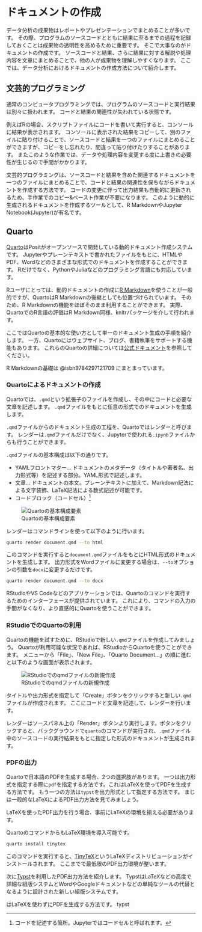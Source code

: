 # ドキュメントの作成

データ分析の成果物はレポートやプレゼンテーションでまとめることが多いです。
その際、プログラムのソースコードとともに結果に至るまでの過程を記録しておくことは成果物の透明性を高めるために重要です。
そこで大事なのがドキュメントの作成です。
ソースコードと結果、さらに結果に対する解説や処理内容を文章にまとめることで、他の人が成果物を理解しやすくなります。
ここでは、データ分析におけるドキュメントの作成方法について紹介します。

## 文芸的プログラミング

通常のコンピュータプログラミングでは、プログラムのソースコードと実行結果は別々に扱われます。
コードと結果の関連性が失われている状態です。

例えばRの場合、スクリプトファイルにコードを書いて実行すると、コンソールに結果が表示されます。
コンソールに表示された結果をコピーして、別のファイルに貼り付けることで、ソースコードと結果を一つのファイルにまとめることができますが、コピーをし忘れたり、間違って貼り付けたりすることがあります。
またこのような作業では、データや処理内容を変更する度に上書きの必要性が生じるので手間がかかります。

文芸的プログラミングは、ソースコードと結果を含めた関連するドキュメントを一つのファイルにまとめることで、コードと結果の関連性を保ちながらドキュメントを作成する方法です。
コードの変更に伴って出力結果も自動的に更新されるため、手作業でのコピー&ペースト作業が不要になります。
このように動的に生成されるドキュメントを作成するツールとして、R MarkdownやJupyter Notebook(Jupyter)が有名です。

## Quarto

[Quarto](https://quarto.org/)はPositがオープンソースで開発している動的ドキュメント作成システムです。
Jupyterやプレーンテキストで書かれたファイルをもとに、HTMLやPDF、Wordなどのさまざまな形式でのドキュメントを作成することができます。
Rだけでなく、PythonやJuliaなどのプログラミング言語にも対応しています。

Rユーザにとっては、動的ドキュメントの作成に[R Markdown](https://rmarkdown.rstudio.com/)を使うことが一般的ですが、QuartoはR Markdownの後継としても位置づけられています。
そのため、R Markdownの機能をほぼそのまま利用することができます。
実際、QuartoでのR言語の評価はR Markdown同様、knitrパッケージを介して行われます。

ここではQuartoの基本的な使い方として単一のドキュメント生成の手順を紹介します。
一方、Quartoにはウェブサイト、ブログ、書籍執筆をサポートする機能もあります。
これらのQuartoの詳細については[公式ドキュメント](https://quarto.org/docs/guide/)を参照してください。

R Markdownの基礎は @isbn9784297121709 にまとまっています。

### Quartoによるドキュメントの作成

Quartoでは、`.qmd`という拡張子のファイルを作成し、その中にコードと必要な文章を記述します。
`.qmd`ファイルをもとに任意の形式でのドキュメントを生成します。

`.qmd`ファイルからのドキュメント生成の工程を、Quartoではレンダーと呼びます。
レンダーは`.qmd`ファイルだけでなく、Jupyterで使われる`.ipynb`ファイルからも行うことができます。

`.qmd`ファイルの基本構成は以下の通りです。

- YAMLフロントマター... ドキュメントのメタデータ（タイトルや著者名、出力形式等）を記述する部分。YAML形式で記述します。
- 文章... ドキュメントの本文。プレーンテキストに加えて、Markdown記法による文字装飾、LaTeX記法による数式記述が可能です。
- コードブロック（コードセル）[^1]

![Quartoの基本構成要素](https://i.gyazo.com/2e47b271e91f0e6a175bbb91668519f6.png)

[^1]: コードを記述する箇所。Jupyterではコードセルと呼ばれます。

レンダーはコマンドラインを使って以下のように行います。

```bash
quarto render document.qmd --to html
```

このコマンドを実行すると`document.qmd`ファイルをもとにHTML形式のドキュメントを生成します。
出力形式をWordファイルに変更する場合は、`--to`オプションの引数を`docx`に変更するだけです。

```bash
quarto render document.qmd --to docx
```

RStudioやVS Codeなどのアプリケーションでは、Quartoのコマンドを実行するためのインターフェースが提供されています。
これにより、コマンドの入力の手間がなくなり、より直感的にQuartoを使うことができます。

### RStudioでのQuartoの利用

Quartoの機能を試すために、RStudioで新しい`.qmd`ファイルを作成してみましょう。
Quartoが利用可能な状況であれば、RStudioからQuartoを使うことができます。
メニューから「File」、「New File」、「Quarto Document...」の順に進むと以下のような画面が表示されます。

![RStudioでのqmdファイルの新規作成](https://i.gyazo.com/d16522748784a3f6cf9dfa85b69f4e64.png)

タイトルや出力形式を指定して「Create」ボタンをクリックすると新しい`.qmd`ファイルが作成されます。
ここにコードと文章を記述して、レンダーを行います。

レンダーはソースパネル上の「Render」ボタンより実行します。ボタンをクリックすると、バックグラウンドで`quarto`のコマンドが実行され、`.qmd`ファイル中のソースコードの実行結果をもとに指定した形式のドキュメントが生成されます。


### PDFの出力

Quartoで日本語のPDFを生成する場合、2つの選択肢があります。
一つは出力形式を指定する際に`pdf`を指定する方法です。これはLaTeXを使ってPDFを生成する方法です。
もう一つの方法は`typst`を出力形式として指定する方法です。
まじは一般的なLaTeXによるPDF出力方法を見てみましょう。

LaTeXを使ったPDF出力を行う場合、事前にLaTeXの環境を揃える必要があります。

QuartoのコマンドからもLaTeX環境を導入可能です。

```bash
quarto install tinytex
```

このコマンドを実行すると、[TinyTeX](https://yihui.org/tinytex/)というLaTeXディストリビューションがインストールされます。
ここまでで最低限のPDF出力環境が整います。

次に[Typst](https://typst.app/docs)を利用したPDF出力方法を紹介します。
TypstはLaTeXなどの高度で詳細な組版システムとWordやGoogleドキュメントなどの単純なツールの代替となるように設計された新しい組版システムです。

はLaTeXを使わずにPDFを生成する方法です。
typst

